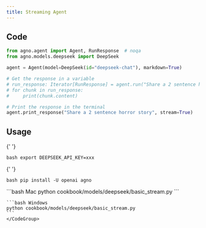 ```yaml
---
title: Streaming Agent
---
```


## Code

```python cookbook/models/deepseek/basic_stream.py
from agno.agent import Agent, RunResponse  # noqa
from agno.models.deepseek import DeepSeek

agent = Agent(model=DeepSeek(id="deepseek-chat"), markdown=True)

# Get the response in a variable
# run_response: Iterator[RunResponse] = agent.run("Share a 2 sentence horror story", stream=True)
# for chunk in run_response:
#     print(chunk.content)

# Print the response in the terminal
agent.print_response("Share a 2 sentence horror story", stream=True)
```

## Usage

<Steps>
  <Snippet file="create-venv-step.mdx" />

{' '}

<Step title="Set your API key">```bash export DEEPSEEK_API_KEY=xxx ```</Step>

{' '}

<Step title="Install libraries">```bash pip install -U openai agno ```</Step>

  <Step title="Run Agent">
    <CodeGroup>
    ```bash Mac
    python cookbook/models/deepseek/basic_stream.py
    ```

    ```bash Windows
    python cookbook/models/deepseek/basic_stream.py
    ```
    </CodeGroup>

  </Step>
</Steps>

